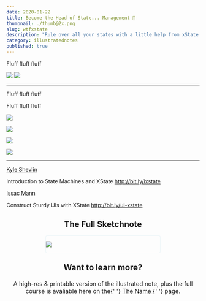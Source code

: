 ```yaml
---
date: 2020-01-22
title: Become the Head of State... Management 👑
thumbnail: ./thumb@2x.png
slug: wtfxstate
description: "Rule over all your states with a little help from xState state machines"
category: illustratednotes
published: true
---
```



<NotesContainer>

Fluff fluff fluff

![](https://og-image-egghead-course.now.sh/construct-sturdy-uis-with-xstate)
![](https://og-image-egghead-course.now.sh/introduction-to-state-machines-using-xstate)

<hr />

Fluff fluff fluff

Fluff fluff fluff

![](./xState_1.png)

![](./xState_2.png)

![](./xState_3.png)

![](./xState_4.png)

---
[Kyle Shevlin](https://twitter.com/kyleshevlin)

Introduction to State Machines and XState
http://bit.ly/ixstate

[Issac Mann](https://twitter.com/MannIsaac)

Construct Sturdy UIs with XState
http://bit.ly/ui-xstate

<h2 style="text-align: center; margin-bottom: 0;">The Full Sketchnote</h2>
 <br />

<div style="border: 1px solid #e8f3f7;
          box-sizing: border-box;
          border-radius: 4px;
          boxShadow: 0px 8px 16px -12px rgba(120, 134, 138, 0.75);
          max-width: 300px;
          margin: 0 auto;">

![](WhatisxState--small.png)

</div>

<h3 style="text-align: center;
          font-size: 1.5em;
          margin-top: 1.2em;">
        Want to learn more?
      </h3>
      
<p style="font-size: 1.1em;
          text-align: center;
          margin: 0 auto;
          max-width: 500px;">
        A high-res & printable version of the illustrated note, plus the full course
        is avaliable here on the{' '}
        <a href='#' rel='noopener noreferrer' target='_blank'>
          The Name
        </a>{' '}
        page.
      </p>


</NotesContainer>